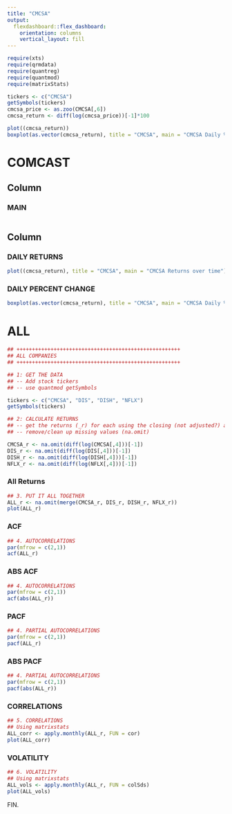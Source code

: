 ```yaml
---
title: "CMCSA"
output: 
  flexdashboard::flex_dashboard:
    orientation: columns
    vertical_layout: fill
---
```


```r
require(xts)
require(qrmdata)
require(quantreg)
require(quantmod)
require(matrixStats)

tickers <- c("CMCSA")
getSymbols(tickers)
cmcsa_price <- as.zoo(CMCSA[,6])
cmcsa_return <- diff(log(cmcsa_price))[-1]*100

plot((cmcsa_return))
boxplot(as.vector(cmcsa_return), title = "CMCSA", main = "CMCSA Daily % Change", col = "blue", cex = 0.5, pch = 19)
```

COMCAST
==============================================

Column {data-width=650}
-----------------------------------------------------------------------

### MAIN

```r

```

Column {data-width=350}
-----------------------------------------------------------------------

### DAILY RETURNS

```r
plot((cmcsa_return), title = "CMCSA", main = "CMCSA Returns over time")
```

### DAILY PERCENT CHANGE

```r
boxplot(as.vector(cmcsa_return), title = "CMCSA", main = "CMCSA Daily % Change", col = "blue", cex = 0.5, pch = 19)
```

ALL
==============================================

```r
## +++++++++++++++++++++++++++++++++++++++++++++++++++++
## ALL COMPANIES
## +++++++++++++++++++++++++++++++++++++++++++++++++++++

## 1: GET THE DATA
## -- Add stock tickers
## -- use quantmod getSymbols

tickers <- c("CMCSA", "DIS", "DISH", "NFLX")
getSymbols(tickers)

## 2: CALCULATE RETURNS
## -- get the returns (_r) for each using the closing (not adjusted?) amount 
## -- remove/clean up missing values (na.omit)

CMCSA_r <- na.omit(diff(log(CMCSA[,4]))[-1])
DIS_r <- na.omit(diff(log(DIS[,4]))[-1])
DISH_r <- na.omit(diff(log(DISH[,4]))[-1])
NFLX_r <- na.omit(diff(log(NFLX[,4]))[-1])

```

### All Returns

```r
## 3. PUT IT ALL TOGETHER
ALL_r <- na.omit(merge(CMCSA_r, DIS_r, DISH_r, NFLX_r))
plot(ALL_r)
```

### ACF

```r
## 4. AUTOCORRELATIONS
par(mfrow = c(2,1))
acf(ALL_r)
```

### ABS ACF

```r
## 4. AUTOCORRELATIONS
par(mfrow = c(2,1))
acf(abs(ALL_r))
```

### PACF

```r
## 4. PARTIAL AUTOCORRELATIONS
par(mfrow = c(2,1))
pacf(ALL_r)
```
### ABS PACF

```r
## 4. PARTIAL AUTOCORRELATIONS
par(mfrow = c(2,1))
pacf(abs(ALL_r))
```

### CORRELATIONS

```r
## 5. CORRELATIONS
## Using matrixstats
ALL_corr <- apply.monthly(ALL_r, FUN = cor)
plot(ALL_corr)
```

### VOLATILITY

```r
## 6. VOLATILITY
## Using matrixstats
ALL_vols <- apply.monthly(ALL_r, FUN = colSds)
plot(ALL_vols)
```


FIN.